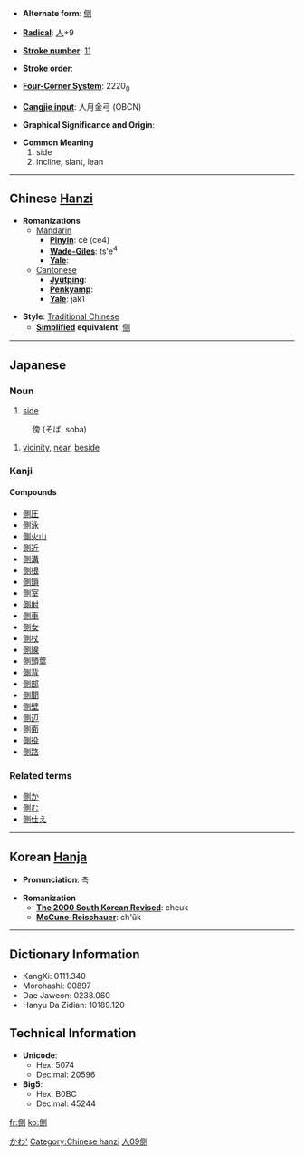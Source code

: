 * '''Alternate form''': [[侧]]

* '''[[Wiktionary:Chinese radical index| Radical]]''': [[Wiktionary:Chinese radical index 人|人]]+9

* '''[[Wiktionary:Chinese total strokes index|Stroke number]]''': [[Wiktionary:Chinese total strokes index 11|11]]

* '''Stroke order''': 

* '''[[Wiktionary:Chinese four corner index|Four-Corner System]]''': 2220<sub>0</sub>

* '''[[Wiktionary:Chinese Cangjie index|Cangjie input]]''': 人月金弓 (OBCN)

* '''Graphical Significance and Origin''': 

* '''Common Meaning'''
*#side
*# incline, slant, lean


----

== Chinese [[Hanzi]] ==

* '''Romanizations'''
** [[Mandarin]]
*** '''[[Pinyin]]''': cè (ce4)
*** '''[[Wade-Giles]]''': ts'e<sup>4</sup>
*** '''[[Yale]]''': 
**[[Cantonese]]
***'''[[Jyutping]]''':
***'''[[Penkyamp]]''': 
***'''[[Yale]]''': jak1

* '''Style''': [[Traditional Chinese]] 
** '''[[Simplified Chinese|Simplified]] equivalent''': [[侧]]


----

==Japanese==
[[Category:Japanese language|かわ']]
===Noun===
{{janoun|がわ|gawa}}
# [[side]]

{{janoun|そば|soba}}
:傍 (そば, soba)
# [[vicinity]], [[near]], [[beside]]


===Kanji===
{{kanji|[[そく]] ([[soku]]), [[しょく]] ([[shoku]])|[[かわ]] ([[kawa]]), [[かたわら]] ([[側ら]], [[katawara]]), [[そばめる]] ([[側める]], [[sobameru]])}}
====Compounds====
*[[側圧]]
*[[側泳]]
*[[側火山]]
*[[側近]]
*[[側溝]]
*[[側根]]
*[[側鎖]]
*[[側室]]
*[[側射]]
*[[側車]]
*[[側女]]
*[[側杖]]
*[[側線]]
*[[側頭葉]]
*[[側背]]
*[[側部]]
*[[側聞]]
*[[側壁]]
*[[側辺]]
*[[側面]]
*[[側役]]
*[[側路]]


===Related terms===
*[[側か]]
*[[側む]]
*[[側仕え]]


----

== Korean [[Hanja]] ==

* '''Pronunciation''': 측

* '''Romanization'''
** '''[[The 2000 South Korean Revised Romanization|The 2000 South Korean Revised]]''': cheuk
** '''[[McCune-Reischauer]]''': ch'ŭk

----

== Dictionary Information ==

* KangXi: 0111.340
* Morohashi: 00897
* Dae Jaweon: 0238.060
* Hanyu Da Zidian: 10189.120

== Technical Information ==

* '''Unicode''':
** Hex: 5074
** Decimal: 20596
* '''Big5''':
** Hex: B0BC
** Decimal: 45244

[[Category:Chinese hanzi]]
[[Category:Japanese kanji|人09側]]

[[fr:側]]
[[ko:側]]